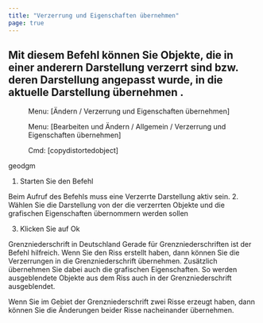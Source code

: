 ```yaml
---
title: "Verzerrung und Eigenschaften übernehmen"
page: true
---
```

## Mit diesem Befehl k&#246;nnen Sie Objekte, die in einer anderern Darstellung verzerrt sind bzw. deren Darstellung angepasst wurde, in die aktuelle Darstellung &#252;bernehmen .

<GeoMapper> <Menu> Menu: [Ändern / Verzerrung und Eigenschaften übernehmen] </Menu> </GeoMapper>
<GeoDesigner> <Menu> Menu: [Bearbeiten und Ändern / Allgemein / Verzerrung und Eigenschaften übernehmen] </Menu> 
 <Menu> Cmd: [copydistortedobject] </Menu> </GeoDesigner>
 <Placeholder>geodgm</Placeholder> 


1.  Starten Sie den Befehl


<Success>
Beim Aufruf des Befehls muss eine 
 <Italic> Verzerrte Darstellung
 </Italic>  aktiv sein.

</Success>
2.  W&#228;hlen Sie die Darstellung von der die verzerrten Objekte und die grafischen Eigenschaften &#252;bernommern werden sollen

3.  Klicken Sie auf <Border>Ok</Border> 



<Success>
 <Bold> Grenzniederschrift in Deutschland </Bold> 
Gerade f&#252;r Grenzniederschriften ist der Befehl hilfreich. Wenn Sie den Riss erstellt haben, dann k&#246;nnen Sie die Verzerrungen in die Grenzniederschrift &#252;bernehmen. Zus&#228;tzlich &#252;bernehmen Sie dabei auch die grafischen Eigenschaften. So werden ausgeblendete Objekte aus dem Riss auch in der Grenzniederschrift ausgeblendet. 

Wenn Sie im Gebiet der Grenzniederschrift zwei Risse erzeugt haben, dann k&#246;nnen Sie die &#196;nderungen beider Risse nacheinander &#252;bernehmen. 
</Success>

